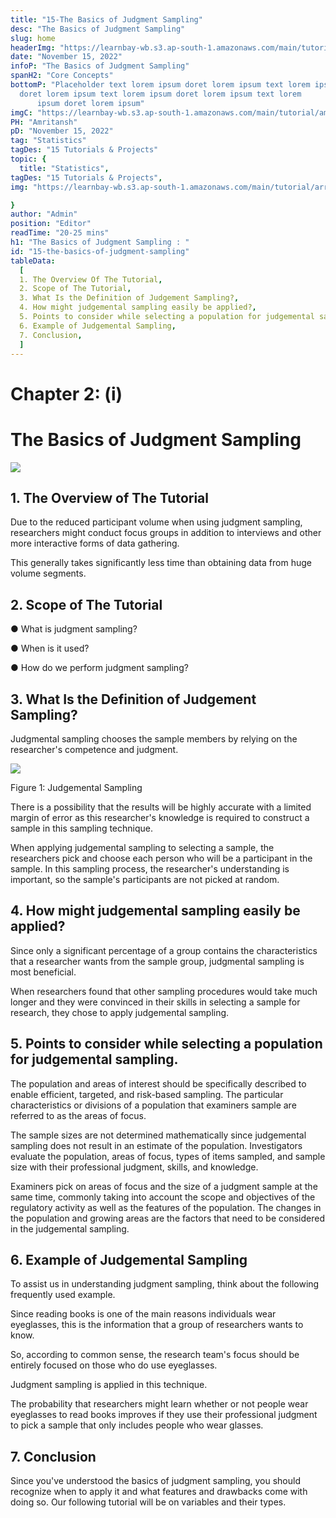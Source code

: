 ```yaml
---
title: "15-The Basics of Judgment Sampling"
desc: "The Basics of Judgment Sampling"
slug: home
headerImg: "https://learnbay-wb.s3.ap-south-1.amazonaws.com/main/tutorial/python.png"
date: "November 15, 2022"
infoP: "The Basics of Judgment Sampling"
spanH2: "Core Concepts"
bottomP: "Placeholder text lorem ipsum doret lorem ipsum text lorem ipsum
  doret lorem ipsum text lorem ipsum doret lorem ipsum text lorem
      ipsum doret lorem ipsum"
imgC: "https://learnbay-wb.s3.ap-south-1.amazonaws.com/main/tutorial/amritansh.png"
PH: "Amritansh"
pD: "November 15, 2022"
tag: "Statistics"
tagDes: "15 Tutorials & Projects"
topic: {
  title: "Statistics",
tagDes: "15 Tutorials & Projects",
img: "https://learnbay-wb.s3.ap-south-1.amazonaws.com/main/tutorial/arrow.png"

}
author: "Admin"
position: "Editor"
readTime: "20-25 mins"
h1: "The Basics of Judgment Sampling : "
id: "15-the-basics-of-judgment-sampling"
tableData:
  [
  1. The Overview Of The Tutorial,
  2. Scope of The Tutorial,
  3. What Is the Definition of Judgement Sampling?,
  4. How might judgemental sampling easily be applied?,
  5. Points to consider while selecting a population for judgemental sampling.,
  6. Example of Judgemental Sampling,
  7. Conclusion,
  ]
---
```


# **Chapter 2: (i)**


# **The Basics of Judgment Sampling**


<img src="https://learnbay-wb.s3.ap-south-1.amazonaws.com/main/tutorial/statistics/The+Basics+of+Judgment+Sampling.jpg"></img>



## 1. The Overview of The Tutorial

 

Due to the reduced participant volume when using judgment sampling, researchers might conduct focus groups in addition to interviews and other more interactive forms of data gathering.

This generally takes significantly less time than obtaining data from huge volume segments.

 


## 2. Scope of The Tutorial



●  	What is judgment sampling?


●  	When is it used?


●  	How do we perform judgment sampling?

 


## 3. What Is the Definition of Judgement Sampling?


Judgmental sampling chooses the sample members by relying on the researcher's competence and judgment.

<img src="https://learnbay-wb.s3.ap-south-1.amazonaws.com/main/tutorial/statistics/Judgment+Sampling+sub.jpg"></img>

Figure 1: Judgemental Sampling

There is a possibility that the results will be highly accurate with a limited margin of error as this researcher's knowledge is required to construct a sample in this sampling technique.

 

When applying judgemental sampling to selecting a sample, the researchers pick and choose each person who will be a participant in the sample. In this sampling process, the researcher's understanding is important, so the sample's participants are not picked at random.

 


## 4. How might judgemental sampling easily be applied?


Since only a significant percentage of a group contains the characteristics that a researcher wants from the sample group, judgmental sampling is most beneficial.

 

When researchers found that other sampling procedures would take much longer and they were convinced in their skills in selecting a sample for research, they chose to apply judgemental sampling.

 


## 5. Points to consider while selecting a population for judgemental sampling.


The population and areas of interest should be specifically described to enable efficient, targeted, and risk-based sampling. The particular characteristics or divisions of a population that examiners sample are referred to as the areas of focus.

The sample sizes are not determined mathematically since judgemental sampling does not result in an estimate of the population. Investigators evaluate the population, areas of focus, types of items sampled, and sample size with their professional judgment, skills, and knowledge.

Examiners pick on areas of focus and the size of a judgment sample at the same time, commonly taking into account the scope and objectives of the regulatory activity as well as the features of the population. The changes in the population and growing areas are the factors that need to be considered in the judgemental sampling.

 


## 6. Example of Judgemental Sampling


To assist us in understanding judgment sampling, think about the following frequently used example.

Since reading books is one of the main reasons individuals wear eyeglasses, this is the information that a group of researchers wants to know.

So, according to common sense, the research team's focus should be entirely focused on those who do use eyeglasses.

Judgment sampling is applied in this technique.

The probability that researchers might learn whether or not people wear eyeglasses to read books improves if they use their professional judgment to pick a sample that only includes people who wear glasses.



## 7. Conclusion


Since you've understood the basics of judgment sampling, you should recognize when to apply it and what features and drawbacks come with doing so. Our following tutorial will be on variables and their types.


